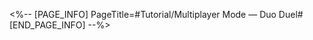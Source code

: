 <%-- [PAGE_INFO]
PageTitle=#Tutorial/Multiplayer Mode — Duo Duel#
[END_PAGE_INFO] --%>
{{Tutorial
|sort      = 998901
|title     = Multiplayer Mode &mdash; Duo Duel
|subtitle  = 
|type      = 
|about     = 
|image1    = Tutorial Multiplayer Mode — Duo Duel 1.png{{subst:void|<!--$UPLOAD:<<SpriteOutput/TutorialPic/TutorialPage_998901.png>-<Tutorial Multiplayer Mode — Duo Duel 1.png>-<Tutorial Files>>-->}}
|text1     = In a Duo Duel, the player and their opponent fights on the {{Color|h|nobold=1|same field}}.
|image2    = Tutorial Multiplayer Mode — Duo Duel 2.png{{subst:void|<!--$UPLOAD:<<SpriteOutput/TutorialPic/TutorialPage_998902.png>-<Tutorial Multiplayer Mode — Duo Duel 2.png>-<Tutorial Files>>-->}}
|text2     = Please make eliminations within the allotted {{Color|h|nobold=1|time}} and {{Color|h|nobold=1|moves}}. After {{Color|h|nobold=1|4 turns}}, the side with the higher combat power will win.
|image3    = Tutorial Multiplayer Mode — Duo Duel 3.png{{subst:void|<!--$UPLOAD:<<SpriteOutput/TutorialPic/TutorialPage_998903.png>-<Tutorial Multiplayer Mode — Duo Duel 3.png>-<Tutorial Files>>-->}}
|text3     = In the multiplayer Duo Duel mode, all battle items are enhanced to their 3-star effects by default.
}}